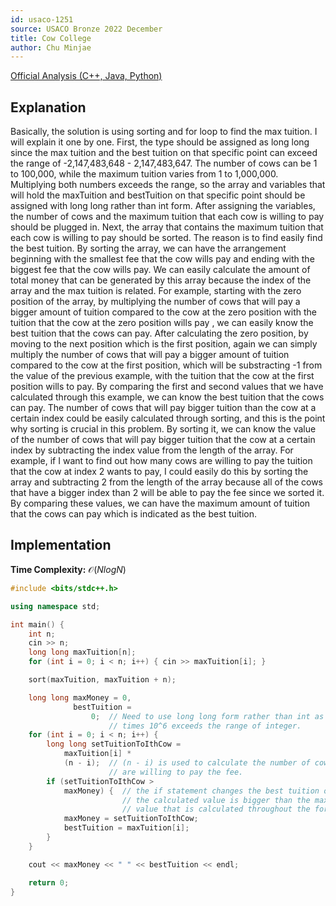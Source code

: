 ```yaml
---
id: usaco-1251
source: USACO Bronze 2022 December
title: Cow College
author: Chu Minjae
---
```

[Official Analysis (C++, Java, Python)](http://www.usaco.org/current/data/sol_prob1_bronze_dec22.html)

## Explanation

Basically, the solution is using sorting and for loop to find the max tuition. I will explain it one by one. First, the type should be assigned as long long since the max tuition and the best tuition on that specific point
can exceed the range of -2,147,483,648 - 2,147,483,647. The number of cows can be 1 to 100,000, while the maximum tuition varies from 1 to 1,000,000. Multiplying both numbers exceeds the range, so the array and variables that will
hold the maxTuition and bestTuition on that specific point should be assigned with long long rather than int form. After assigning the variables, the number of cows and the maximum tuition that each cow is willing to pay
should be plugged in. Next, the array that contains the maximum tuition that each cow is willing to pay should be sorted. The reason is to find easily find the best tuition. By sorting the array, we can have the arrangement beginning
with the smallest fee that the cow wills pay and ending with the biggest fee that the cow wills pay. We can easily calculate the amount of total money that can be generated by this array because the index of the array and the max tuition is related.
For example, starting with the zero position of the array, by multiplying the number of cows that will pay a bigger amount of tuition compared to the cow at the zero position with the tuition that the cow at the zero position wills pay
, we can easily know the best tuition that the cows can pay. After calculating the zero position, by moving to the next position which is the first position, again we can simply multiply the number of cows that will pay a bigger amount
of tuition compared to the cow at the first position, which will be substracting -1 from the value of the previous example, with the tuition that the cow at the first position wills to pay. By comparing the first and second values that we have
calculated through this example, we can know the best tuition that the cows can pay. The number of cows that will pay bigger tuition than the cow at a certain index could be easily calculated through sorting, and this is the
point why sorting is crucial in this problem. By sorting it, we can know the value of the number of cows that will pay bigger tuition that the cow at a certain index by subtracting the index value from the length of the array.
For example, if I want to find out how many cows are willing to pay the tuition that the cow at index 2 wants to pay, I could easily do this by sorting the array and subtracting 2 from the length of the array because all of the cows
that have a bigger index than 2 will be able to pay the fee since we sorted it. By comparing these values, we can have the maximum amount of tuition that the cows can pay which is indicated as the best tuition.

## Implementation

**Time Complexity:** $\mathcal{O}(Nlog N)$

<LanguageSection>
<CPPSection>

```cpp
#include <bits/stdc++.h>

using namespace std;

int main() {
	int n;
	cin >> n;
	long long maxTuition[n];
	for (int i = 0; i < n; i++) { cin >> maxTuition[i]; }

	sort(maxTuition, maxTuition + n);

	long long maxMoney = 0,
	          bestTuition =
	              0;  // Need to use long long form rather than int as the 10^5
	                  // times 10^6 exceeds the range of integer.
	for (int i = 0; i < n; i++) {
		long long setTuitionToIthCow =
		    maxTuition[i] *
		    (n - i);  // (n - i) is used to calculate the number of cows that
		              // are willing to pay the fee.
		if (setTuitionToIthCow >
		    maxMoney) {  // the if statement changes the best tuition only if
			             // the calculated value is bigger than the maximum
			             // value that is calculated throughout the for loop.
			maxMoney = setTuitionToIthCow;
			bestTuition = maxTuition[i];
		}
	}

	cout << maxMoney << " " << bestTuition << endl;

	return 0;
}
```

</CPPSection>
</LanguageSection>
